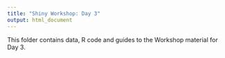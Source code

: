 ```yaml
---
title: "Shiny Workshop: Day 3"
output: html_document
---
```


This folder contains data, R code and guides to the Workshop material for Day 3.